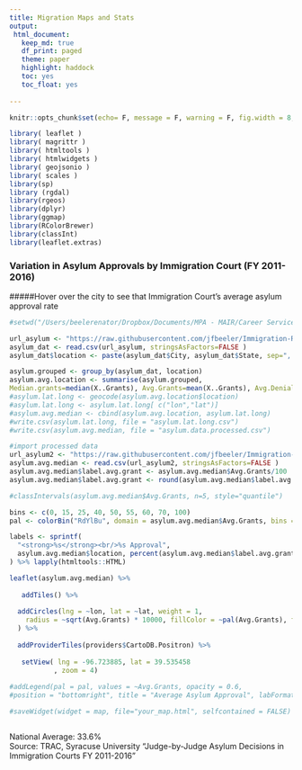 ```yaml
---
title: Migration Maps and Stats
output:
 html_document:
   keep_md: true
   df_print: paged
   theme: paper
   highlight: haddock
   toc: yes
   toc_float: yes
   
---
```


```r
knitr::opts_chunk$set(echo= F, message = F, warning = F, fig.width = 8, fig.height = 5)

library( leaflet )
library( magrittr )
library( htmltools )
library( htmlwidgets )
library( geojsonio )
library( scales )
library(sp)
library (rgdal)
library(rgeos)
library(dplyr)
library(ggmap)
library(RColorBrewer)
library(classInt)
library(leaflet.extras)
```
### **Variation in Asylum Approvals by Immigration Court (FY 2011-2016)**

#####Hover over the city to see that Immigration Court's average asylum approval rate
```r
#setwd("/Users/beelerenator/Dropbox/Documents/MPA - MAIR/Career Services related/Summer 2017/HRW/Work Product")

url_asylum <- "https://raw.githubusercontent.com/jfbeeler/Immigration-Research/master/asylum%20rate%20by%20judge%20by%20city.csv" 
asylum_dat <- read.csv(url_asylum, stringsAsFactors=FALSE )
asylum_dat$location <- paste(asylum_dat$City, asylum_dat$State, sep=", " )

asylum.grouped <- group_by(asylum_dat, location)
asylum.avg.location <- summarise(asylum.grouped, 
Median.grants=median(X..Grants), Avg.Grants=mean(X..Grants), Avg.Denials=mean(X..Denials) )
#asylum.lat.long <- geocode(asylum.avg.location$location)
#asylum.lat.long <- asylum.lat.long[ c("lon","lat")]
#asylum.avg.median <- cbind(asylum.avg.location, asylum.lat.long)
#write.csv(asylum.lat.long, file = "asylum.lat.long.csv") 
#write.csv(asylum.avg.median, file = "asylum.data.processed.csv")

#import processed data
url_asylum2 <- "https://raw.githubusercontent.com/jfbeeler/Immigration-Research/master/asylum.data.processed.csv" 
asylum.avg.median <- read.csv(url_asylum2, stringsAsFactors=FALSE )
asylum.avg.median$label.avg.grant <- asylum.avg.median$Avg.Grants/100
asylum.avg.median$label.avg.grant <- round(asylum.avg.median$label.avg.grant, 2)

#classIntervals(asylum.avg.median$Avg.Grants, n=5, style="quantile") 

bins <- c(0, 15, 25, 40, 50, 55, 60, 70, 100)
pal <- colorBin("RdYlBu", domain = asylum.avg.median$Avg.Grants, bins = bins)

labels <- sprintf(
  "<strong>%s</strong><br/>%s Approval",
  asylum.avg.median$location, percent(asylum.avg.median$label.avg.grant), percent(asylum.avg.median$Median.grants) 
) %>% lapply(htmltools::HTML)

leaflet(asylum.avg.median) %>%
   
   addTiles() %>%
  
  addCircles(lng = ~lon, lat = ~lat, weight = 1,
    radius = ~sqrt(Avg.Grants) * 10000, fillColor = ~pal(Avg.Grants), fillOpacity = 0.8, opacity= .6, color ="#030100", label=labels
  ) %>%
  
  addProviderTiles(providers$CartoDB.Positron) %>%
  
   setView( lng = -96.723885, lat = 39.535458
           , zoom = 4)
  
#addLegend(pal = pal, values = ~Avg.Grants, opacity = 0.6,
#position = "bottomright", title = "Average Asylum Approval", labFormat = labelFormat(suffix = "%"))

#saveWidget(widget = map, file="your_map.html", selfcontained = FALSE)



```
National Average: 33.6%  
Source: TRAC, Syracuse University "Judge-by-Judge Asylum Decisions in Immigration Courts FY 2011-2016"